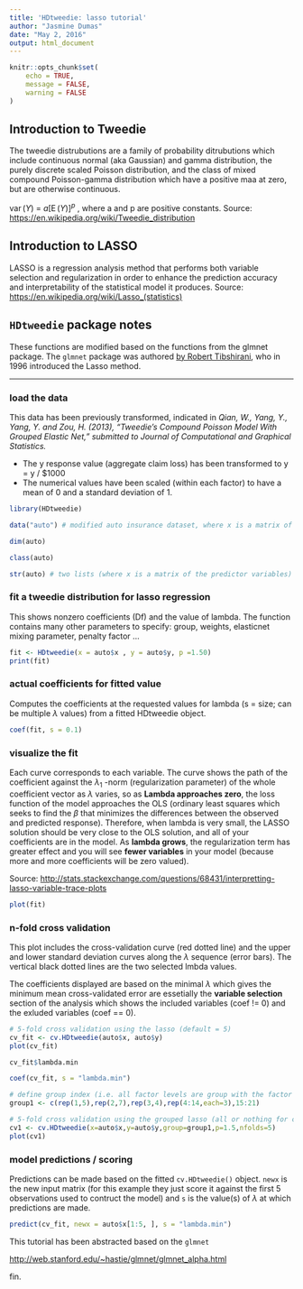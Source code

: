 ---
title: 'HDtweedie: lasso tutorial'
author: "Jasmine Dumas"
date: "May 2, 2016"
output: html_document
---

```{r setup, include=FALSE}
knitr::opts_chunk$set(
	echo = TRUE,
	message = FALSE,
	warning = FALSE
)
```

## Introduction to Tweedie

The tweedie distrubutions are a family of probability ditrubutions which include continuous normal (aka Gaussian) and gamma distribution, the purely discrete scaled Poisson distribution, and the class of mixed compound Poisson-gamma distribution which have a positive maa at zero, but are otherwise continuous.

$\text{var}\,(Y)$ = $a[\text{E}\,(Y)]^p$ , where a and p are positive constants. Source: <https://en.wikipedia.org/wiki/Tweedie_distribution>

## Introduction to LASSO

LASSO is a regression analysis method that performs both variable selection and regularization in order to enhance the prediction accuracy and interpretability of the statistical model it produces. Source: <https://en.wikipedia.org/wiki/Lasso_(statistics)>

## `HDtweedie` package notes

These functions are modified based on the functions from the glmnet package. The `glmnet` package was authored [by Robert Tibshirani](http://statweb.stanford.edu/~tibs/), who in 1996 introduced the Lasso method.

__________

### load the data

This data has been previously transformed, indicated in _Qian, W., Yang, Y., Yang, Y. and Zou, H. (2013), “Tweedie's Compound Poisson Model With Grouped Elastic Net,” submitted to Journal of Computational and Graphical Statistics._

* The y response value (aggregate claim loss) has been transformed to y = y / $1000               
* The numerical values have been scaled (within each factor) to have a mean of 0 and a standard deviation of 1.

```{r}
library(HDtweedie)

data("auto") # modified auto insurance dataset, where x is a matrix of 2812 policy records with 56 predictors and y is the aggreagate claim loss

dim(auto)

class(auto)

str(auto) # two lists (where x is a matrix of the predictor variables)

```

### fit a tweedie distribution for lasso regression

This shows nonzero coefficients (Df) and the value of lambda. The function contains many other parameters to specify: group, weights, elasticnet mixing parameter, penalty factor ...
```{r}
fit <- HDtweedie(x = auto$x , y = auto$y, p =1.50) 
print(fit)
```

### actual coefficients for fitted value

Computes the coefficients at the requested values for lambda (s = size; can be multiple $\lambda$ values) from a fitted HDtweedie object.
```{r}
coef(fit, s = 0.1)
```


### visualize the fit

Each curve corresponds to each variable. The curve shows the path of the coefficient against the $\lambda_{1}$ -norm (regularization parameter) of the whole coefficient vector as $\lambda$ varies, so as **Lambda approaches zero**, the loss function of the model approaches the OLS (ordinary least squares which seeks to find the $\beta$ that minimizes the differences between the observed and predicted response). Therefore, when lambda is very small, the LASSO solution should be very close to the OLS solution, and all of your coefficients are in the model. As **lambda grows**, the regularization term has greater effect and you will see **fewer variables** in your model (because more and more coefficients will be zero valued).

Source: <http://stats.stackexchange.com/questions/68431/interpretting-lasso-variable-trace-plots>
```{r}
plot(fit)
```

### n-fold cross validation

This plot includes the cross-validation curve (red dotted line) and the upper and lower standard deviation curves along the $\lambda$ sequence (error bars). The vertical black dotted lines are the two selected lmbda values.           

The coefficients displayed are based on the minimal $\lambda$ which gives the minimum mean cross-validated error are essetially the **variable selection** section of the analysis which shows the included variables (coef != 0) and the exluded variables (coef == 0).

```{r}
# 5-fold cross validation using the lasso (default = 5)
cv_fit <- cv.HDtweedie(auto$x, auto$y)
plot(cv_fit)

cv_fit$lambda.min 

coef(cv_fit, s = "lambda.min")

# define group index (i.e. all factor levels are group with the factor regardless of individual columns)
group1 <- c(rep(1,5),rep(2,7),rep(3,4),rep(4:14,each=3),15:21)

# 5-fold cross validation using the grouped lasso (all or nothing for categorical groups)
cv1 <- cv.HDtweedie(x=auto$x,y=auto$y,group=group1,p=1.5,nfolds=5)
plot(cv1)
```

### model predictions / scoring

Predictions can be made based on the fitted `cv.HDtweedie()` object. `newx` is the new input matrix (for this example they just score it against the first 5 observations used to contruct the model) and `s` is the value(s) of $\lambda$ at which predictions are made.
```{r}
predict(cv_fit, newx = auto$x[1:5, ], s = "lambda.min")
```


This tutorial has been abstracted based on the `glmnet`

<http://web.stanford.edu/~hastie/glmnet/glmnet_alpha.html>


fin.